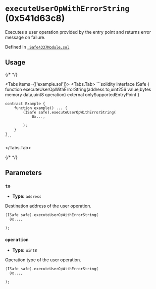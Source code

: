 

<LegacyCallout />

# `executeUserOpWithErrorString` (0x541d63c8)



Executes a user operation provided by the entry point and returns error message on failure.




Defined in [` Safe4337Module.sol`](https://github.com/safe-global/safe-modules/tree/4337/v0.3.0-1/modules/4337/contracts/Safe4337Module.sol#L185)


## Usage

{/* <!-- vale off --> */}

<Tabs items={['example.sol']}>
  <Tabs.Tab>
    ```solidity
    interface ISafe {
        function executeUserOpWithErrorString(address to,uint256 value,bytes memory data,uint8 operation) external onlySupportedEntryPoint
    }

    contract Example {
        function example() ... {
            (ISafe safe).executeUserOpWithErrorString(
                0x...,
                
            );
        }
    }
    ```
  </Tabs.Tab>
</Tabs>

{/* <!-- vale on --> */}



## Parameters

### `to`

  - **Type:** `address`

  Destination address of the user operation.

  ```solidity focus=2
  (ISafe safe).executeUserOpWithErrorString(
    0x...,
    
  );
  ```


### `operation`

  - **Type:** `uint8`

  Operation type of the user operation.

  ```solidity focus=3
  (ISafe safe).executeUserOpWithErrorString(
    0x...,
    
  );
  ```





